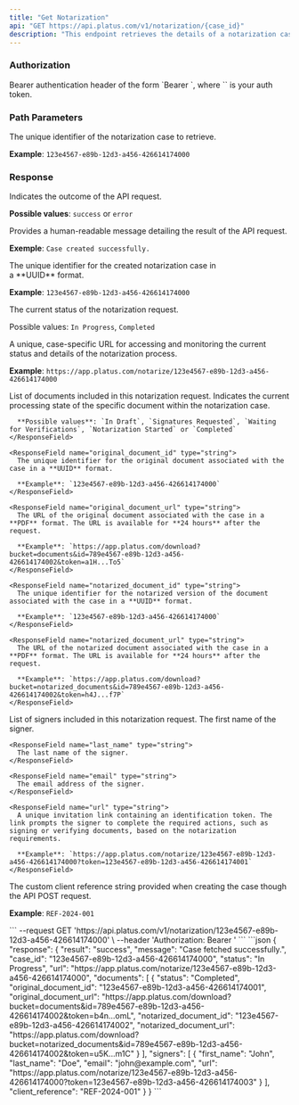 ```yaml
---
title: "Get Notarization"
api: "GET https://api.platus.com/v1/notarization/{case_id}"
description: "This endpoint retrieves the details of a notarization case"
---
```


### Authorization

<ParamField header="Authorization" type="string" required>
  Bearer authentication header of the form `Bearer <token>`, where `<token>` is your auth token.
</ParamField>

### Path Parameters

<ParamField path="case_id" type="string" required>
  The unique identifier of the notarization case to retrieve.&#x20;

  **Example**: `123e4567-e89b-12d3-a456-426614174000`
</ParamField>

### Response

<ResponseField name="result" type="string">
  Indicates the outcome of the API request.

  **Possible values**: `success` or `error`
</ResponseField>

<ResponseField name="message" type="string">
  Provides a human-readable message detailing the result of the API request.

  **Exemple**: `Case created successfully.`
</ResponseField>

<ResponseField name="case_id" type="string">
  The unique identifier for the created notarization case in a **UUID** format.

  **Example**: `123e4567-e89b-12d3-a456-426614174000`
</ResponseField>

<ResponseField name="status" type="string">
  The current status of the notarization request.

  Possible values: `In Progress`, `Completed`
</ResponseField>

<ResponseField name="url" type="string">
  A unique, case-specific URL for accessing and monitoring the current status and details of the notarization process.

  **Example**: `https://app.platus.com/notarize/123e4567-e89b-12d3-a456-426614174000`
</ResponseField>

<ResponseField name="documents" type="array">
  List of documents included in this notarization request.

  <Expandable title="Documents Response Object">
    <ResponseField name="status" type="string">
      Indicates the current processing state of the specific document within the notarization case.

      **Possible values**: `In Draft`, `Signatures Requested`, `Waiting for Verifications`, `Notarization Started` or `Completed`
    </ResponseField>

    <ResponseField name="original_document_id" type="string">
      The unique identifier for the original document associated with the case in a **UUID** format.

      **Example**: `123e4567-e89b-12d3-a456-426614174000`
    </ResponseField>

    <ResponseField name="original_document_url" type="string">
      The URL of the original document associated with the case in a **PDF** format. The URL is available for **24 hours** after the request.

      **Example**: `https://app.platus.com/download?bucket=documents&id=789e4567-e89b-12d3-a456-426614174002&token=a1H...To5`
    </ResponseField>

    <ResponseField name="notarized_document_id" type="string">
      The unique identifier for the notarized version of the document associated with the case in a **UUID** format.

      **Example**: `123e4567-e89b-12d3-a456-426614174000`
    </ResponseField>

    <ResponseField name="notarized_document_url" type="string">
      The URL of the notarized document associated with the case in a **PDF** format. The URL is available for **24 hours** after the request.

      **Example**: `https://app.platus.com/download?bucket=notarized_documents&id=789e4567-e89b-12d3-a456-426614174002&token=h4J...f7P`
    </ResponseField>
  </Expandable>
</ResponseField>

<ResponseField name="signers" type="array">
  List of signers included in this notarization request.

  <Expandable title="Signers Response Object">
    <ResponseField name="first_name" type="string">
      The first name of the signer.
    </ResponseField>

    <ResponseField name="last_name" type="string">
      The last name of the signer.
    </ResponseField>

    <ResponseField name="email" type="string">
      The email address of the signer.
    </ResponseField>

    <ResponseField name="url" type="string">
      A unique invitation link containing an identification token. The link prompts the signer to complete the required actions, such as signing or verifying documents, based on the notarization requirements.

      **Example**: `https://app.platus.com/notarize/123e4567-e89b-12d3-a456-426614174000?token=123e4567-e89b-12d3-a456-426614174001`
    </ResponseField>
  </Expandable>
</ResponseField>

<ResponseField name="client_reference" type="string">
  The custom client reference string provided when creating the case though the API POST request.

  **Example**: `REF-2024-001`
</ResponseField>

<RequestExample>
  ```
  --request GET 'https://api.platus.com/v1/notarization/123e4567-e89b-12d3-a456-426614174000' \
  --header 'Authorization: Bearer <token>'
  ```
</RequestExample>

<ResponseExample>
  ```json
  {
    "response": {
        "result": "success",
        "message": "Case fetched successfully.",
        "case_id": "123e4567-e89b-12d3-a456-426614174000",
        "status": "In Progress",
        "url": "https://app.platus.com/notarize/123e4567-e89b-12d3-a456-426614174000",
        "documents": [
            {
                "status": "Completed",
                "original_document_id": "123e4567-e89b-12d3-a456-426614174001",
                "original_document_url": "https://app.platus.com/download?bucket=documents&id=789e4567-e89b-12d3-a456-426614174002&token=b4n...omL",
                "notarized_document_id": "123e4567-e89b-12d3-a456-426614174002",
                "notarized_document_url": "https://app.platus.com/download?bucket=notarized_documents&id=789e4567-e89b-12d3-a456-426614174002&token=u5K...m1C"
            }
        ],
        "signers": [
            {
                "first_name": "John",
                "last_name": "Doe",
                "email": "john@example.com",
                "url": "https://app.platus.com/notarize/123e4567-e89b-12d3-a456-426614174000?token=123e4567-e89b-12d3-a456-426614174003"
            }
        ],
        "client_reference": "REF-2024-001"
    }
  }
  ```
</ResponseExample>